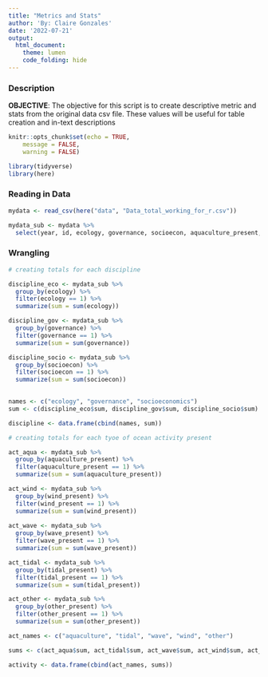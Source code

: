 ```yaml
---
title: "Metrics and Stats"
author: 'By: Claire Gonzales'
date: '2022-07-21'
output: 
  html_document: 
    theme: lumen
    code_folding: hide
---
```


### Description

**OBJECTIVE**: The objective for this script is to create descriptive metric and stats from the original data csv file. These values will be useful for table creation and in-text descriptions 


```r
knitr::opts_chunk$set(echo = TRUE,
	message = FALSE,
	warning = FALSE)

library(tidyverse)
library(here)

```

### Reading in Data

```r
mydata <- read_csv(here("data", "Data_total_working_for_r.csv"))
```


```r
mydata_sub <- mydata %>% 
  select(year, id, ecology, governance, socioecon, aquaculture_present, wind_present, wave_present, tidal_present, other_present)

```


### Wrangling

```r

# creating totals for each discipline

discipline_eco <- mydata_sub %>% 
  group_by(ecology) %>% 
  filter(ecology == 1) %>% 
  summarize(sum = sum(ecology))

discipline_gov <- mydata_sub %>%
  group_by(governance) %>% 
  filter(governance == 1) %>% 
  summarize(sum = sum(governance))

discipline_socio <- mydata_sub %>%
  group_by(socioecon) %>% 
  filter(socioecon == 1) %>% 
  summarize(sum = sum(socioecon))
  
```


```r

names <- c("ecology", "governance", "socioeconomics")
sum <- c(discipline_eco$sum, discipline_gov$sum, discipline_socio$sum)

discipline <- data.frame(cbind(names, sum))
```


```r
# creating totals for each tyoe of ocean activity present

act_aqua <- mydata_sub %>% 
  group_by(aquaculture_present) %>% 
  filter(aquaculture_present == 1) %>% 
  summarize(sum = sum(aquaculture_present))

act_wind <- mydata_sub %>% 
  group_by(wind_present) %>% 
  filter(wind_present == 1) %>% 
  summarize(sum = sum(wind_present))
  
act_wave <- mydata_sub %>% 
  group_by(wave_present) %>% 
  filter(wave_present == 1) %>% 
  summarize(sum = sum(wave_present))

act_tidal <- mydata_sub %>% 
  group_by(tidal_present) %>% 
  filter(tidal_present == 1) %>% 
  summarize(sum = sum(tidal_present))

act_other <- mydata_sub %>% 
  group_by(other_present) %>% 
  filter(other_present == 1) %>% 
  summarize(sum = sum(other_present))

```

```r
act_names <- c("aquaculture", "tidal", "wave", "wind", "other")

sums <- c(act_aqua$sum, act_tidal$sum, act_wave$sum, act_wind$sum, act_other$sum)

activity <- data.frame(cbind(act_names, sums))
```

